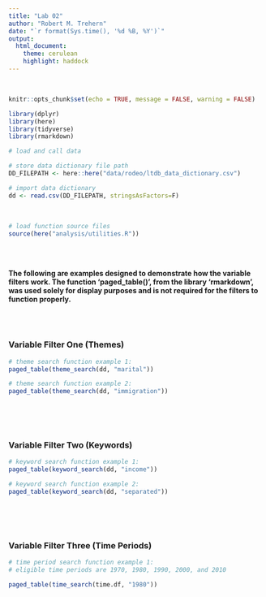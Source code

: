 ```yaml
---
title: "Lab 02"
author: "Robert M. Trehern"
date: "`r format(Sys.time(), '%d %B, %Y')`"
output:
  html_document:
    theme: cerulean
    highlight: haddock
---
```

<br>

```r
knitr::opts_chunk$set(echo = TRUE, message = FALSE, warning = FALSE)
```

```r
library(dplyr)
library(here)
library(tidyverse)
library(rmarkdown)
```

```r
# load and call data

# store data dictionary file path
DD_FILEPATH <- here::here("data/rodeo/ltdb_data_dictionary.csv")

# import data dictionary
dd <- read.csv(DD_FILEPATH, stringsAsFactors=F)
```

<br>

```r
# load function source files
source(here("analysis/utilities.R"))
```

<br>
<br>

**The following are examples designed to demonstrate how the variable filters work.  The function 'paged_table()', from the library 'rmarkdown', was used solely for display purposes and is not required for the filters to function properly.** 

<br>
<br>

### Variable Filter One (Themes)

```r
# theme search function example 1:
paged_table(theme_search(dd, "marital"))
```

```r
# theme search function example 2:
paged_table(theme_search(dd, "immigration"))
```

<br>
<br>
<br>

### Variable Filter Two (Keywords)

```r
# keyword search function example 1:
paged_table(keyword_search(dd, "income"))
```

```r
# keyword search function example 2:
paged_table(keyword_search(dd, "separated"))
```

<br>
<br>
<br>

### Variable Filter Three (Time Periods)

```r
# time period search function example 1:
# eligible time periods are 1970, 1980, 1990, 2000, and 2010

paged_table(time_search(time.df, "1980"))
```


